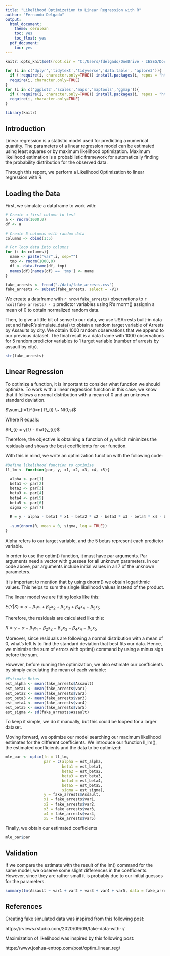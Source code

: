 ---
title: "Likelihood Optimization to Linear Regression with R"
author: "Fernando Delgado"
output:
  html_document:
    theme: cerulean
    toc: yes
    toc_float: yes
  pdf_document:
    toc: yes
---

```{r setup, echo = FALSE, include = FALSE}
knitr::opts_knit$set(root.dir = "C:/Users/fdelgado/OneDrive - IESEG/Documents/01. IESEG/17. Optimization/Individual Project")

for (i in c('dplyr','tidytext','tidyverse','data.table', 'aplore3')){
  if (!require(i, character.only=TRUE)) install.packages(i, repos = "http://cran.us.r-project.org")
  require(i, character.only=TRUE)
}
for (i in c('ggplot2','scales','maps','maptools','ggmap')){
  if (!require(i, character.only=TRUE)) install.packages(i, repos = "http://cran.us.r-project.org")
  require(i, character.only=TRUE)
}

library(knitr)

```
## Introduction

Linear regression is a statistic model used for predicting a numerical quantity. The parameters of a linear regression model can be estimated using least squares or by maximum likelihood optimization. Maximum likelihood estimation is a probabilistic framework for automatically finding the probability distribution for the observed data. 

Through this report, we perform a Likelihood Optimization to linear regression with R. 

## Loading the Data 

First, we simulate a dataframe to work with:

```{r eval=FALSE}

# Create a first column to test 
a <- rnorm(1000,0)
df <- a

# Create 5 columns with random data
columns <- cbind(1:5)

# For loop data into columns
for (i in columns){
  name <- paste("var",i, sep="")
  tmp <- rnorm(1000,0)
  df <- data.frame(df, tmp)
  names(df)[names(df) == 'tmp'] <- name
}

```


```{r, echo=FALSE, warning=FALSE, message=FALSE}
fake_arrests <- fread("./data/fake_arrests.csv")
fake_arrests <- subset(fake_arrests, select = -V1)
```

We create a dataframe with `r nrow(fake_arrests)` observations to  `r ncol(fake_arrests) - 1`  predictor variables using R’s rnorm() assignin a mean of 0 to obtain normalized random data.

Then, to give a little bit of sense to our data, we use USArrests built-in data set and fakeR’s simulate_data() to obtain a random target variable of Arrests by Assaults by city. We obtain 1000 random observations that we append to our previous dataset. 
The final result is a data frame with 1000 observations for 5 random predictor variables to 1 target variable (number of arrests by assault by city).   

```{r, echo=FALSE, warning=FALSE, message=FALSE}
str(fake_arrests)
```

## Linear Regression 

To optimize a function, it is important to consider what function we should optimize. To work with a linear regression function in this case, we know that it follows a normal distribution with a mean of 0 and an unknown standard deviation. 

$\sum_{i=1}^{i=n} R_{i} \~ N(0,s)$

Where R equals:

$R_{i} = y{1} - \hat{y_{i}}$

Therefore, the objective is obtaining a function of $y_{i}$ which minimizes the residuals and shows the best coefficients for our function. 

With this in mind, we write an optimization function with the following code:

```{r}

#Define likelihood function to optimise
ll_lm <- function(par, y, x1, x2, x3, x4, x5){
  
  alpha <- par[1]
  beta1 <- par[2]
  beta2 <- par[3]
  beta3 <- par[4]
  beta4 <- par[5]
  beta5 <- par[6]
  sigma <- par[7]
  
  R = y - alpha - beta1 * x1 - beta2 * x2 - beta3 * x3 - beta4 * x4 - beta5 * x5
  
  -sum(dnorm(R, mean = 0, sigma, log = TRUE))
}

```

Alpha refers to our target variable, and the 5 betas represent each predictor variable. 

In order to use the optim() function, it must have par arguments. Par arguments need a vector with guesses for all unknown parameters. In our code above, par arguments include initial values in all 7 of the unknown parameters. 

It is important to mention that by using dnorm() we obtain logarithmic values. This helps to sum the single likelihood values instead of the product. 

The linear model we are fitting looks like this:

$E(Y|X) = \alpha + \beta_{1}x_{1} + \beta_{2}x_{2} + \beta_{3}x_{3} +  \beta_{4}x_{4} + \beta_{5}x_{5}$

Therefore, the residuals are calculated like this:

$R = y - \alpha - \beta_{1}x_{1} - \beta_{2}x_{2} - \beta_{3}x_{3} - \beta_{4}x_{4} - \beta_{5}x_{5}$

Moreover, since residuals are following a normal distribution with a mean of 0, what’s left Is to find the standard deviation that best fits our data. Hence, we minimize the sum of errors with optim() command by using a minus sign before the sum.

However, before running the optimization, we also estimate our coefficients by simply calculating the mean of each variable:

```{r}
#Estimate Betas
est_alpha <- mean(fake_arrests$Assault)
est_beta1 <- mean(fake_arrests$var1)
est_beta2 <- mean(fake_arrests$var2)
est_beta3 <- mean(fake_arrests$var3)
est_beta4 <- mean(fake_arrests$var4)
est_beta5 <- mean(fake_arrests$var5)
est_sigma <- sd(fake_arrests$Assault)
```

To keep it simple, we do it manually, but this could be looped for a larger dataset. 

Moving forward, we optimize our model searching our maximum likelihood estimates for the different coefficients. We introduce our function ll_lm(), the estimated coefficients and the data to be optimized:

```{r}
mle_par <- optim(fn = ll_lm,               
                 par = c(alpha = est_alpha, 
                         beta1 = est_beta1, 
                         beta2 = est_beta2,
                         beta3 = est_beta3,
                         beta4 = est_beta4,
                         beta5 = est_beta5,
                         sigma = est_sigma), 
                 y = fake_arrests$Assault,               
                 x1 = fake_arrests$var1,
                 x2 = fake_arrests$var2,
                 x3 = fake_arrests$var3,
                 x4 = fake_arrests$var4,
                 x5 = fake_arrests$var5)

```

Finally, we obtain our estimated coefficients 

```{r, echo=FALSE}
mle_par$par

```

## Validation 

If we compare the estimate with the result of the lm() command for the same model, we observe some slight differences in the coefficients. However, since they are rather small it is probably due to our initial guesses for the parameters. 


```{r, echo=FALSE}
summary(lm(Assault ~ var1 + var2 + var3 + var4 + var5, data = fake_arrests))

```

## References

Creating fake simulated data was inspired from this following post:

https://rviews.rstudio.com/2020/09/09/fake-data-with-r/

Maximization of likelihood was inspired by this following post:

https://www.joshua-entrop.com/post/optim_linear_reg/
